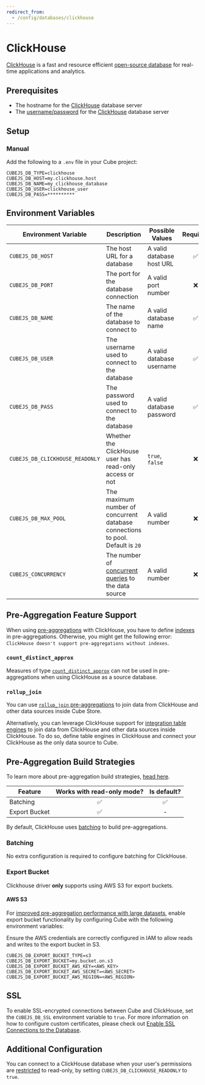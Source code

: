 ```yaml
---
redirect_from:
  - /config/databases/clickhouse
---
```


# ClickHouse

[ClickHouse](https://clickhouse.com) is a fast and resource efficient
[open-source database](https://github.com/ClickHouse/ClickHouse) for real-time
applications and analytics.

## Prerequisites

- The hostname for the [ClickHouse][clickhouse] database server
- The [username/password][clickhouse-docs-users] for the
  [ClickHouse][clickhouse] database server

## Setup

### Manual

Add the following to a `.env` file in your Cube project:

```dotenv
CUBEJS_DB_TYPE=clickhouse
CUBEJS_DB_HOST=my.clickhouse.host
CUBEJS_DB_NAME=my_clickhouse_database
CUBEJS_DB_USER=clickhouse_user
CUBEJS_DB_PASS=**********
```

## Environment Variables

| Environment Variable            | Description                                                                         | Possible Values           | Required |
| ------------------------------- | ----------------------------------------------------------------------------------- | ------------------------- | :------: |
| `CUBEJS_DB_HOST`                | The host URL for a database                                                         | A valid database host URL |    ✅    |
| `CUBEJS_DB_PORT`                | The port for the database connection                                                | A valid port number       |    ❌    |
| `CUBEJS_DB_NAME`                | The name of the database to connect to                                              | A valid database name     |    ✅    |
| `CUBEJS_DB_USER`                | The username used to connect to the database                                        | A valid database username |    ✅    |
| `CUBEJS_DB_PASS`                | The password used to connect to the database                                        | A valid database password |    ✅    |
| `CUBEJS_DB_CLICKHOUSE_READONLY` | Whether the ClickHouse user has read-only access or not                             | `true`, `false`           |    ❌    |
| `CUBEJS_DB_MAX_POOL`            | The maximum number of concurrent database connections to pool. Default is `20`      | A valid number            |    ❌    |
| `CUBEJS_CONCURRENCY` | The number of [concurrent queries][ref-data-source-concurrency] to the data source | A valid number |    ❌    |

[ref-data-source-concurrency]: /product/configuration/concurrency#data-source-concurrency

## Pre-Aggregation Feature Support

When using [pre-aggregations][ref-preaggs] with ClickHouse, you have to define
[indexes][ref-preaggs-indexes] in pre-aggregations. Otherwise, you might get
the following error: `ClickHouse doesn't support pre-aggregations without indexes`.

### `count_distinct_approx`

Measures of type
[`count_distinct_approx`][ref-schema-ref-types-formats-countdistinctapprox] can
not be used in pre-aggregations when using ClickHouse as a source database.

### `rollup_join`

You can use [`rollup_join` pre-aggregations][ref-preaggs-rollup-join] to join
data from ClickHouse and other data sources inside Cube Store.

Alternatively, you can leverage ClickHouse support for [integration table
engines](https://clickhouse.com/docs/en/engines/table-engines#integration-engines)
to join data from ClickHouse and other data sources inside ClickHouse.
To do so, define table engines in ClickHouse and connect your ClickHouse as the
only data source to Cube.

## Pre-Aggregation Build Strategies

<InfoBox>

To learn more about pre-aggregation build strategies, [head
here][ref-caching-using-preaggs-build-strats].

</InfoBox>

| Feature       | Works with read-only mode? | Is default? |
| ------------- | :------------------------: | :---------: |
| Batching      |             ✅             |     ✅      |
| Export Bucket |             ✅             |      -      |

By default, ClickHouse uses [batching][self-preaggs-batching] to build
pre-aggregations.

### Batching

No extra configuration is required to configure batching for ClickHouse.

### Export Bucket

<WarningBox>

  Clickhouse driver **only** supports using AWS S3 for export buckets.

</WarningBox>

#### AWS S3

For [improved pre-aggregation performance with large
datasets][ref-caching-large-preaggs], enable export bucket functionality by
configuring Cube with the following environment variables:

<InfoBox>

  Ensure the AWS credentials are correctly configured in IAM to allow reads and
  writes to the export bucket in S3.

</InfoBox>

```dotenv
CUBEJS_DB_EXPORT_BUCKET_TYPE=s3
CUBEJS_DB_EXPORT_BUCKET=my.bucket.on.s3
CUBEJS_DB_EXPORT_BUCKET_AWS_KEY=<AWS_KEY>
CUBEJS_DB_EXPORT_BUCKET_AWS_SECRET=<AWS_SECRET>
CUBEJS_DB_EXPORT_BUCKET_AWS_REGION=<AWS_REGION>
```

## SSL

To enable SSL-encrypted connections between Cube and ClickHouse, set the
`CUBEJS_DB_SSL` environment variable to `true`. For more information on how to
configure custom certificates, please check out [Enable SSL Connections to the
Database][ref-recipe-enable-ssl].

## Additional Configuration

You can connect to a ClickHouse database when your user's permissions are
[restricted][clickhouse-readonly] to read-only, by setting
`CUBEJS_DB_CLICKHOUSE_READONLY` to `true`.

[clickhouse]: https://clickhouse.tech/
[clickhouse-docs-users]:
  https://clickhouse.tech/docs/en/operations/settings/settings-users/
[clickhouse-readonly]: https://clickhouse.com/docs/en/operations/settings/permissions-for-queries#readonly
[ref-caching-using-preaggs-build-strats]:
  /product/caching/using-pre-aggregations#pre-aggregation-build-strategies
[ref-recipe-enable-ssl]:
  /guides/recipes/data-sources/using-ssl-connections-to-data-source
[ref-caching-large-preaggs]:
  /product/caching/using-pre-aggregations#export-bucket
[ref-schema-ref-types-formats-countdistinctapprox]: /reference/data-model/types-and-formats#count_distinct_approx
[self-preaggs-batching]: #batching
[ref-preaggs]: /product/caching/using-pre-aggregations
[ref-preaggs-indexes]: /reference/data-model/pre-aggregations#indexes
[ref-preaggs-rollup-join]: /reference/data-model/pre-aggregations#rollup_join